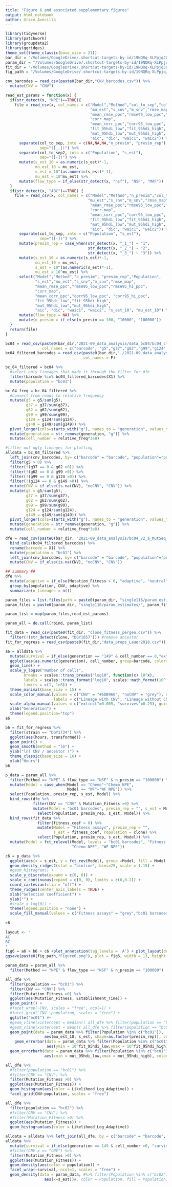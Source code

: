```yaml
---
title: "Figure 6 and associated supplementary figures"
output: html_notebook
author: Grace Avecilla
---
```


```r
library(tidyverse)
library(patchwork)
library(groupdata2)
library(ggridges)
theme_set(theme_classic(base_size = 21))
bar_dir = "/Volumes/GoogleDrive/.shortcut-targets-by-id/19NQRq-XLPpjqJGmLbP4MHRjala2WVahk/Avecilla et al Simulating CNV evolution/scripts/cnv_sims_inference/barcode_method/"
param_dir = "/Volumes/GoogleDrive/.shortcut-targets-by-id/19NQRq-XLPpjqJGmLbP4MHRjala2WVahk/Avecilla et al Simulating CNV evolution/scripts/cnv_sims_inference/hpc_output/Lauer2018/"
fit_dir = "/Volumes/GoogleDrive/.shortcut-targets-by-id/19NQRq-XLPpjqJGmLbP4MHRjala2WVahk/Avecilla et al Simulating CNV evolution/scripts/cnv_sims_inference/fitness_assays/"
fig_path = "/Volumes/GoogleDrive/.shortcut-targets-by-id/19NQRq-XLPpjqJGmLbP4MHRjala2WVahk/Avecilla et al Simulating CNV evolution/scripts/cnv_sims_inference/figs/"
```

```r
cnv_barcodes = read_csv(paste0(bar_dir,"CNV_barcodes.csv")) %>%
  mutate(CNV = "CNV")
```

```r
read_est_params = function(x) {
  if(str_detect(x, "NPE")==TRUE){
    file = read_csv(x, col_names = c("Model","Method","col_to_sep","col_to_sep2",
                                     "mu_est","s_snv","m_snv","rmse_map",
                                     "mean_rmse_ppc","rmse95_low_ppc","rmse95_hi_ppc",
                                     "corr_map",
                                     "mean_corr_ppc","corr95_low_ppc", "corr95_hi_ppc",
                                     "fit_95hdi_low","fit_95hdi_high",
                                     "mut_95hdi_low","mut_95hdi_high",
                                     "aic", "dic", "waic1", "waic2")) %>%
      separate(col_to_sep, into = c(NA,NA,NA,"n_presim", "presim_rep"), 
               sep="([_.])") %>%
      separate(col_to_sep2, into = c("Population", "s_est"), 
               sep="([-])") %>%
      mutate(s_est_10 = as.numeric(s_est)*-1,
             mu_est_10 = mu_est,
             s_est = 10^(as.numeric(s_est)*-1),
             mu_est = 10^mu_est) %>%
      mutate(flow_type = if_else(str_detect(x, "nsf"), "NSF", "MAF"))
  }
  if(str_detect(x, "ABC")==TRUE) {
    file = read_csv(x, col_names = c("Model","Method","n_presim","col_to_sep",
                                    "mu_est","s_snv","m_snv","rmse_map",
                                     "mean_rmse_ppc","rmse95_low_ppc","rmse95_hi_ppc",
                                     "corr_map",
                                     "mean_corr_ppc","corr95_low_ppc", "corr95_hi_ppc",
                                     "fit_95hdi_low","fit_95hdi_high",
                                     "mut_95hdi_low","mut_95hdi_high",
                                     "aic", "dic", "waic1", "waic2")) %>%
      separate(col_to_sep, into = c("Population", "s_est"), 
               sep="([-])") %>%
      mutate(presim_rep = case_when(str_detect(x, "_1_") ~ "1",
                                    str_detect(x, "_2_") ~ "2",
                                    str_detect(x, "_3_") ~ "3")) %>%
      mutate(s_est_10 = as.numeric(s_est)*-1,
             mu_est_10 = mu_est, 
             s_est = 10^(as.numeric(s_est)*-1),
             mu_est = 10^mu_est) %>%
      select("Model","Method","n_presim", "presim_rep","Population",
             "s_est","mu_est","s_snv","m_snv","rmse_map",
             "mean_rmse_ppc","rmse95_low_ppc","rmse95_hi_ppc",
             "corr_map",
             "mean_corr_ppc","corr95_low_ppc", "corr95_hi_ppc",
             "fit_95hdi_low","fit_95hdi_high",
             "mut_95hdi_low","mut_95hdi_high",
             "aic", "dic", "waic1", "waic2", "s_est_10", "mu_est_10") %>%
      mutate(flow_type = NA) %>%
      mutate(n_presim = if_else(n_presim == 100, "10000", "100000"))
  }
  return(file)
}
```


```r
bc04 = read_csv(paste0(bar_dir,'2021-09_data_analysis/data_bc04/bc04_cluster.csv'), 
                col_names = c("barcode", "g5","g37","g62","g99","g124","g149")) 
bc04_filtered_barcodes = read_csv(paste0(bar_dir,'./2021-09_data_analysis/data_bc04/bc04_bcfiltered_barcodes.csv'),
                                  col_names = F)

bc_04_filtered = bc04 %>% 
  #select only lineages that made it through the filter for dfe
  filter(barcode %in% bc04_filtered_barcodes$X1) %>%
  mutate(population = "bc01")

bc_04_freq = bc_04_filtered %>%
  #convert from reads to relative frequency
  mutate(g5 = g5/sum(g5),
         g37 = g37/sum(g37),
         g62 = g62/sum(g62),
         g99 = g99/sum(g99),
         g124 = g124/sum(g124),
         g149 = g149/sum(g149)) %>%
  pivot_longer(cols=starts_with("g"), names_to = "generation", values_to = "relative_freq") %>%
  mutate(generation = str_remove(generation, "g")) %>%
  mutate(cell_number = relative_freq*3e8)

#filter out ugly lineages for plotting
alldata = bc_04_filtered %>%
  left_join(cnv_barcodes, by= c("barcode" = "barcode", "population"="population")) %>% 
  filter(g5 > 0) %>%
  filter(!(g37 == 0 & g62 >0)) %>%
  filter(!(g62 == 0 & g99 >0)) %>%
  filter(!(g99 == 0 & g124 >0)) %>%
  filter(!(g124 == 0 & g149 >0)) %>%
  mutate(CNV = if_else(is.na(CNV), "noCNV", "CNV")) %>%
  mutate(g5 = g5/sum(g5),
         g37 = g37/sum(g37),
         g62 = g62/sum(g62),
         g99 = g99/sum(g99),
         g124 = g124/sum(g124),
         g149 = g149/sum(g149)) %>%
  pivot_longer(cols=starts_with("g"), names_to = "generation", values_to = "relative_freq") %>%
  mutate(generation = str_remove(generation, "g")) %>%
  mutate(cell_number = relative_freq*3e8)
```

```r
dfe = read_csv(paste0(bar_dir, "2021-09_data_analysis/bc04_v2_a_MutSeq_Result.csv")) %>%
  bind_cols(bc04_filtered_barcodes) %>%
  rename(barcode = X1) %>%
  mutate(population = "bc01") %>%
  left_join(cnv_barcodes, by= c("barcode" = "barcode", "population"="population")) %>% 
  mutate(CNV = if_else(is.na(CNV), "noCNV", "CNV"))

## summary ##
dfe %>%
  mutate(adaptive = if_else(Mutation_Fitness > 0, "adaptive", "neutral")) %>%
  group_by(population, CNV, adaptive) %>%
  summarize(n_lineages = n())
```

```r
param_files = list.files(path = paste0(param_dir, "single116/param_estimates/"), pattern = '*est_real_params.csv')
param_files = paste0(param_dir, "single116/param_estimates/", param_files)

param_list = map(param_files,read_est_params)

param_all = do.call(rbind, param_list)
```


```r
fit_data = read_csv(paste0(fit_dir, "clone_fitness_pergen.csv")) %>%
  filter(!(str_detect(clone, "DGY1657"))) #remove ancestor
fit_for_regress = read_csv(paste0(fit_dir,"data_props_Lauer2018.csv"))
```


```r
a6 = alldata %>%
  mutate(survival = if_else(generation == "149" & cell_number == 0,"extinct", "survives")) %>%
  ggplot(aes(as.numeric(generation), cell_number, group=barcode, color=CNV, alpha = survival)) +
  geom_line() + 
  scale_y_log10("Number of cells",
        breaks = scales::trans_breaks("log10", function(x) 10^x),
        labels = scales::trans_format("log10", scales::math_format(10^.x)),
        limits = c(1, 1e8)) +
  theme_minimal(base_size = 15) +
  scale_color_manual(values = c("CNV" = "#6DB966", "noCNV" = "grey"), name = "", 
                     labels = c("Lineage with CNV", "Lineage without CNV")) +
  scale_alpha_manual(values = c("extinct"=0.005, "survives"=0.25), guide = FALSE) +
  xlab("Generation") +
  theme(legend.position="top")
a6
```

```r
b6 = fit_for_regress %>%
  filter(strain == "DGY1734") %>%
  ggplot(aes(hours, transformed)) +
  geom_point() +
  geom_smooth(method = "lm") +
  ylab("ln( CNV / ancestor )") +
  theme_classic(base_size = 16) +
  xlab("Hours")
b6
```


```r
p_data = param_all %>%
  filter(Method == "NPE" & flow_type == "NSF" & n_presim == "100000") %>%
  mutate(Model = case_when(Model == "Chemo"~"Chemo NPE",
                           Model == "WF"~"WF NPE")) %>%
  select(Population, presim_rep, s_est, Model) %>%
  bind_rows(dfe %>%
            filter(CNV == "CNV" & Mutation_Fitness >0) %>%
            mutate(Model = "bc01 barcodes", presim_rep = "", s_est = Mutation_Fitness, Population = population) %>%
              select(Population, presim_rep, s_est, Model)) %>%
  bind_rows(fit_data %>%
              filter(fitness_coef > 0) %>%
              mutate(Model = "Fitness assays", presim_rep = "", 
                     s_est = fitness_coef, Population = clone) %>%
              select(Population, presim_rep, s_est, Model)) %>%
  mutate(Model = fct_relevel(Model, levels = "bc01 barcodes", "Fitness assays",
                             "Chemo NPE", "WF NPE"))

c6 = p_data %>%
  ggplot(aes(x = s_est, y = fct_rev(Model), group =Model, fill = Model )) +
  geom_density_ridges2(stat = "binline", bins=25, scale = 1.15) +
  #geom_histogram() +
  scale_y_discrete(expand = c(0, 0)) +
  scale_x_continuous(expand = c(0, 0), limits = c(0,0.2)) +
  coord_cartesian(clip = "off") +
  theme_ridges(center_axis_labels = TRUE) +
  xlab("Selection coefficient") +
  ylab("") +
  #scale_x_log10() +
  theme(legend.position = "none") +
  scale_fill_manual(values = c("Fitness assays" = "grey","bc01 barcodes"="#a6cee3", "Chemo NPE" = "#4daf4a", "WF NPE" = "#984ea3"))
  
c6

```






```r
layout <- "
AC
BC
"
fig6 = a6 + b6 + c6 +plot_annotation(tag_levels = 'A') + plot_layout(design = layout)
ggsave(paste0(fig_path,"Figure6.png"), plot = fig6, width = 13, height = 7, units = "in")
```


```r
param_data = param_all %>%
  filter(Method == "NPE" & flow_type == "NSF" & n_presim == "100000")

all_dfe %>%
  filter(population == "bc01") %>%
  filter(CNV == "CNV") %>%
  filter(Mutation_Fitness >0) %>%
  ggplot(aes(Mutation_Fitness, Establishment_Time)) + 
  geom_point() +
  #facet_wrap(~CNV, scales = "free", ncol=1) +
  #facet_grid(`CNV`~population, scales = "free") +
  ggtitle("bc01") #+
  #geom_vline(xintercept = median(( all_dfe %>% filter(population == "bc01") %>% filter(CNV == "CNV") %>% filter(Mutation_Fitness >0))$Mutation_Fitness)) +
  #geom_vline(xintercept = mean(( all_dfe %>% filter(population == "bc01") %>%filter(CNV == "CNV") %>% filter(Mutation_Fitness >0))$Mutation_Fitness)) +
  geom_point(data = param_data %>% filter(Population %in% c("bc01")),
                 aes(mu_est_10, s_est, shape=as.factor(presim_rep)), color = "red") +
    geom_errorbar(data = param_data %>% filter(Population %in% c("bc01")),
                  aes(ymin = 10^fit_95hdi_low,ymax = 10^fit_95hdi_high), color = "red") + 
  geom_errorbarh(data = param_data %>% filter(Population %in% c("bc01")),
                 aes(xmin = mut_95hdi_low,xmax = mut_95hdi_high), color="red")

```
```r
all_dfe %>%
  #filter(population == "bc01") %>%
  #filter(CNV == "CNV") %>%
  filter(Mutation_Fitness >0) %>%
  ggplot(aes(Mutation_Fitness)) + 
  geom_histogram(aes(color = Likelihood_Log_Adaptive)) +
  facet_grid(CNV~population, scales = "free") 

all_dfe %>%
  filter(population == "bc02") %>%
  #filter(CNV == "CNV") %>%
  #filter(Mutation_Fitness >0) %>%
  ggplot(aes(Mutation_Fitness)) + 
  geom_histogram(aes(color = Likelihood_Log_Adaptive))
```
```r
alldata = alldata %>% left_join(all_dfe, by = c("barcode" = "barcode", "population" = "population"))
alldata %>%
  mutate(survival = if_else(generation == 149 & cell_number >0, "survives", "extinct")) %>%
  #filter(CNV.x == "CNV") %>%
  filter(Mutation_Fitness >0) %>%
  ggplot(aes(Mutation_Fitness)) +
  geom_density(aes(color = population)) +
  facet_wrap(~survival, ncol=1, scales = "free") +
  geom_density(data = param_data, #%>% filter(Population %in% c("bc02")),
                 aes(x=s_est))#, color = Population, fill = Population))
```

